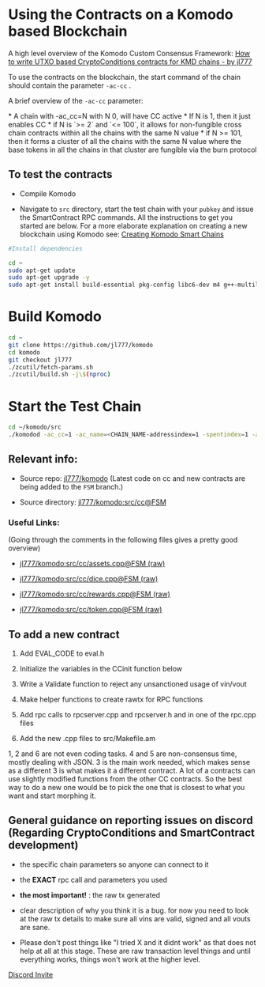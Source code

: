 
# Using the Contracts on a Komodo based Blockchain

A high level overview of the Komodo Custom Consensus Framework: [How to write UTXO based CryptoConditions contracts for KMD chains - by jl777](/historical/cc-jl/)

To use the contracts on the blockchain, the start command of the chain should contain the parameter `-ac-cc` .

A brief overview of the `-ac-cc` parameter:

<Note>
* A chain with -ac_cc=N with N 0, will have CC active
* If N is 1, then it just enables CC
* if N is `>= 2` and `<= 100`, it allows for non-fungible cross chain contracts within all the chains with the same N value
* if N >= 101, then it forms a cluster of all the chains with the same N value where the base tokens in all the chains in that cluster are fungible via the burn protocol
</Note>

## To test the contracts

- Compile Komodo

- Navigate to `src` directory, start the test chain with your `pubkey` and issue the SmartContract RPC commands. All the instructions to get you started are below. For a more elaborate explanation on creating a new blockchain using Komodo see: [Creating Komodo Smart Chains](/smart-chains/setup/installing-from-source/)

```bash
#Install dependencies

cd ~
sudo apt-get update
sudo apt-get upgrade -y
sudo apt-get install build-essential pkg-config libc6-dev m4 g++-multilib autoconf libtool ncurses-dev unzip git python zlib1g-dev wget bsdmainutils automake libboost-all-dev libssl-dev libprotobuf-dev protobuf-compiler libgtest-dev libqt4-dev libqrencode-dev libdb++-dev ntp ntpdate nano software-properties-common curl libcurl4-gnutls-dev cmake clang
```

# Build Komodo

```bash
cd ~
git clone https://github.com/jl777/komodo
cd komodo
git checkout jl777
./zcutil/fetch-params.sh
./zcutil/build.sh -j\$(nproc)
```

# Start the Test Chain

```bash
cd ~/komodo/src
./komodod -ac_cc=1 -ac_name=<CHAIN_NAME-addressindex=1 -spentindex=1 -ac_supply=1000 -ac_reward=10000000000000 -pubkey=<your_pub_key-addnode=195.201.20.230 -addnode=195.201.137.5 -addnode=195.201.20.230 -addnode=94.130.224.11 &
```

## Relevant info:

- Source repo: [jl777/komodo](https://github.com/jl777/komodo) (Latest code on cc and new contracts are being added to the `FSM` branch.)

- Source directory: [jl777/komodo:src/cc@FSM](https://github.com/jl777/komodo/tree/FSM/src/cc)

### Useful Links:

(Going through the comments in the following files gives a pretty good overview)

- [jl777/komodo:src/cc/assets.cpp@FSM (raw)](https://raw.githubusercontent.com/jl777/komodo/FSM/src/cc/assets.cpp)

- [jl777/komodo:src/cc/dice.cpp@FSM (raw)](https://raw.githubusercontent.com/jl777/komodo/FSM/src/cc/dice.cpp)

- [jl777/komodo:src/cc/rewards.cpp@FSM (raw)](https://raw.githubusercontent.com/jl777/komodo/FSM/src/cc/rewards.cpp)

- [jl777/komodo:src/cc/token.cpp@FSM (raw)](https://raw.githubusercontent.com/jl777/komodo/FSM/src/cc/token.cpp)

## To add a new contract

1. Add EVAL_CODE to eval.h

1. Initialize the variables in the CCinit function below

1. Write a Validate function to reject any unsanctioned usage of vin/vout

1. Make helper functions to create rawtx for RPC functions

1. Add rpc calls to rpcserver.cpp and rpcserver.h and in one of the rpc.cpp files

1. Add the new .cpp files to src/Makefile.am

1, 2 and 6 are not even coding tasks. 4 and 5 are non-consensus time, mostly dealing with JSON. 3 is the main work needed, which makes sense as a different 3 is what makes it a different contract. A lot of a contracts can use slightly modified functions from the other CC contracts. So the best way to do a new one would be to pick the one that is closest to what you want and start morphing it.

## General guidance on reporting issues on discord (Regarding CryptoConditions and SmartContract development)

- the specific chain parameters so anyone can connect to it

- the **EXACT** rpc call and parameters you used

- **the most important!** : the raw tx generated

- clear description of why you think it is a bug. for now you need to look at the raw tx details to make sure all vins are valid, signed and all vouts are sane.

- Please don't post things like "I tried X and it didnt work" as that does not help at all at this stage. These are raw transaction level things and until everything works, things won't work at the higher level.

[Discord Invite](https://komodoplatform.com/discord)
